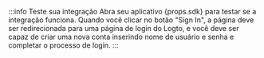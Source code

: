 :::info Teste sua integração
Abra seu aplicativo {props.sdk} para testar se a integração funciona. Quando você clicar no botão "Sign In",
a página deve ser redirecionada para uma página de login do Logto, e você deve ser capaz de criar uma nova
conta inserindo nome de usuário e senha e completar o processo de login.
:::
